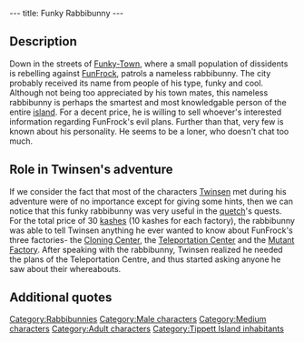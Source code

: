 ---
title: Funky Rabbibunny
---

{{Character|
Name=Funky rabbibunny|
Image=Funky Rabbibunny.gif|
Race=[[Rabbibunny]]|
Gender=Male|
Size=Medium|
Age=Adult}}

{{Quote|
Quote=I know this hemisphere very well, for 10 Kashes I'll tell you what FunFrock is concocting here.|
Character=Funky rabbibunny}}

==Description==
Down in the streets of [[Funky-Town]], where a small population of dissidents is rebelling against [[FunFrock]], patrols a nameless rabbibunny. The city probably received its name from people of his type, funky and cool.
Although not being too appreciated by his town mates, this nameless rabbibunny is perhaps the smartest and most knowledgable person of the entire [[Tippett Island|island]]. For a decent price, he is willing to sell whoever's interested information regarding FunFrock's evil plans.
Further than that, very few is known about his personality. He seems to be a loner, who doesn't chat too much.

==Role in Twinsen's adventure==
If we consider the fact that most of the characters [[Twinsen]] met during his adventure were of no importance except for giving some hints, then we can notice that this funky rabbibunny was very useful in the [[quetch]]'s quests. For the total price of 30 [[kashes]] (10 kashes for each factory), the rabbibunny was able to tell Twinsen anything he ever wanted to know about FunFrock's three factories- the [[Cloning Center]], the [[Teleportation Center]] and the [[Mutant Factory]].
After speaking with the rabbibunny, Twinsen realized he needed the plans of the Teleportation Centre, and thus started asking anyone he saw about their whereabouts.

==Additional quotes==
{{Quote|
Quote=FunFrock cleared out the populations from this hemisphere but there are still a few people that resist like here in Funky-Town. He produces mutant insects in his factory at the foot of the Hamalayi mountains to exterminate us. The factory was supposedly sabotaged, but there are still monsters in the sewers: they were produced before the sabotage. In fact, you can jump on the giant crabs!|
Character=Funky rabbibunny}}
{{Quote|
Quote=It is located on Brundle island, from there FunFrock's cohorts control all the planet's teleportations! The entrance is guarded but they will let you in if you act like one of them.|
Character=Funky rabbibunny}}
{{Quote|
Quote=The center where all the planet's clones are produced is inside FunFrock's Fortress. It's his headquarters when he is in this hemisphere. Be careful because I heard that he is working on some VERY special clones, it's on Fortress island.|
Character=Funky rabbibunny}}
{{Quote|
Quote=Ask the rabbibunny with the sunglasses, he's an informer.|
Character=a [[sphero]]}}

[[Category:Rabbibunnies]]
[[Category:Male characters]]
[[Category:Medium characters]]
[[Category:Adult characters]]
[[Category:Tippett Island inhabitants]]